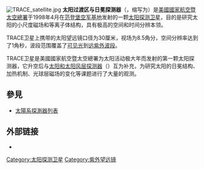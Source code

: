 [[File:TRACE_satellite.jpg|thumb]]
'''太阳过渡区与日冕探测器'''（{{lang|en|'''Transition Region and Coronal Explorer'''}}，缩写为{{lang|en|'''TRACE'''}}）是[[美國國家航空暨太空總署|美國國家航空暨太空總署]]于1998年4月在[[范登堡空军基地|范登堡空军基地]]发射的一颗[[太阳探测卫星|太阳探测卫星]]，目的是研究太阳的小尺度磁场和等离子体结构，具有极高的空间和时间分辨本领。

TRACE卫星上携带的太阳望远镜口径为30厘米，视场为8.5角分，空间分辨率达到了1角秒，波段范围覆盖了[[可见光|可见光]]到[[远紫外波段|远紫外波段]]。

TRACE卫星是美國國家航空暨太空總署为太阳活动极大年而发射的第一颗太阳探测器，它升空后与[[太阳和太阳风层探测器|太阳和太阳风层探测器]]（{{lang|en|SOHO}}）互为补充，为研究太阳的日冕结构、加热机制、光球层磁场的变化等课题进行了大量的观测。

==參見==
*[[太陽系探測器列表|太陽系探測器列表]]

==外部链接==
{{Commonscat|TRACE|太阳过渡区与日冕探测器}}
* {{lang|en|[http://trace.lmsal.com/ 太阳过渡区与日冕探测器网站]}}

{{太陽任務}}
{{Space telescopes}}

[[Category:太阳探测卫星|Category:太阳探测卫星]]
[[Category:紫外望远镜|Category:紫外望远镜]]